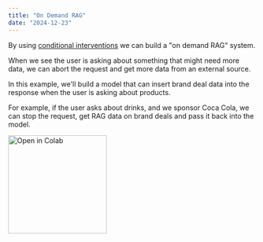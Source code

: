 ```yaml
---
title: "On Demand RAG"
date: "2024-12-23"
---
```


By using [conditional interventions](/sdk-reference/conitionals) we can build a "on demand RAG" system.

When we see the user is asking about something that might need more data, we can abort the request and get more data from an external source.

In this example, we'll build a model that can insert brand deal data into the response when the user is asking about products.

For example, if the user asks about drinks, and we sponsor Coca Cola, we can stop the request, get RAG data on brand deals and pass it back into the model.

<a href="https://colab.research.google.com/drive/1pIvdetWgr1EsiIV6SRe4KE4gT97xzogX#scrollTo=2aQ-Oauo93kV" target="_blank">
  <img
    src="https://colab.research.google.com/assets/colab-badge.svg"
    alt="Open in Colab"
    width="200px"
    style={{ pointerEvents: "none" }}
  />
</a>
